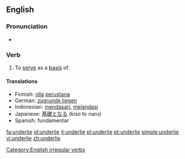 ==English==
===Pronunciation===
*{{IPA|/ʌndəɻ'laɪ/}}

===Verb===
{{en-verb|underlies|underlying|underlay|underlain}}

# To [[serve]] as a [[basis]] of.

====Translations====
*Finnish: [[olla]] [[perustana]]
*German: [[zugrunde liegen]]
*Indonesian: [[dasar|mendasari]], [[landas|melandasi]]
*Japanese: [[基礎]]となる (kiso to naru)
*Spanish: fundamentar
[[Category:English irregular verbs]]

[[fa:underlie]]
[[id:underlie]]
[[it:underlie]]
[[pl:underlie]]
[[pt:underlie]]
[[simple:underlie]]
[[vi:underlie]]
[[zh:underlie]]